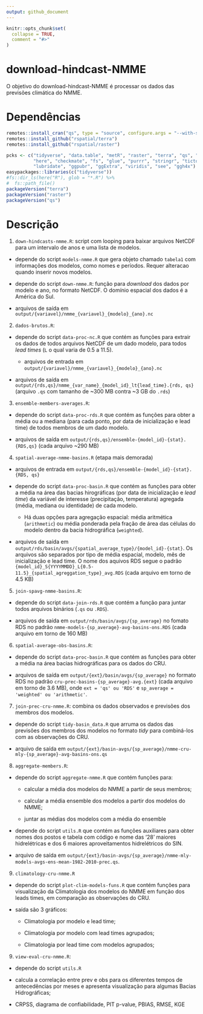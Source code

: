 ```yaml
---
output: github_document
---
```


<!-- README.md is generated from README.Rmd. Please edit that file -->

```r
knitr::opts_chunk$set(
  collapse = TRUE,
  comment = "#>"
)
```

# download-hindcast-NMME

<!-- badges: start -->
<!-- badges: end -->

O objetivo do download-hindcast-NMME é processar os dados das previsões climática do NMME. 






# Dependências

```r
remotes::install_cran("qs", type = "source", configure.args = "--with-simd=AVX2")
remotes::install_github("rspatial/terra")
remotes::install_github("rspatial/raster")
```


```r
pcks <- c("tidyverse", "data.table", "metR", "raster", "terra", "qs", "readr", 
          "here", "checkmate", "fs", "glue", "purrr", "stringr", "tictoc",
          "lubridate", "ggpubr", "ggExtra", "viridis", "see", "ggh4x")
easypackages::libraries(c("tidyverse"))
#fs::dir_ls(here("R"), glob = "*.R") %>%
#  fs::path_file()
packageVersion("terra")
packageVersion("raster")
packageVersion("qs")
```

# Descrição

1. `down-hindcasts-nmme.R`: script com looping para baixar arquivos NetCDF para um intervalo de anos e uma lista de modelos.

  - depende do script `models-nmme.R` que gera objeto chamado `tabela1` com informações dos modelos, como nomes e períodos. Requer alteracao quando inserir novos modelos.
  
  - depende do script `down-nmme.R`: função para *download* dos dados por modelo e ano, no formato NetCDF. O domínio espacial dos dados é a América do Sul.

  - arquivos de saída em `output/{variavel}/nmme_{variavel}_{modelo}_{ano}.nc`


2. `dados-brutos.R`: 

  - depende do script `data-proc-nc.R` que contém as funções para extrair os dados de todos arquivos NetCDF de um dado modelo, para todos *lead times* (`L` o qual varia de 0.5 a 11.5). 
  
    - arquivos de entrada em `output/{variavel}/nmme_{variavel}_{modelo}_{ano}.nc`
  
  - arquivos de saída em `output/{rds,qs}/nmme_{var_name}_{model_id}_lt{lead_time}.{rds, qs}` (arquivo `.qs` com tamanho de ~300 MB contra ~3 GB do `.rds`)
  





3. `ensemble-members-averages.R`:


  - depende do script `data-proc-rds.R` que contém as funções para obter a média 
  ou a mediana (para cada ponto, por data de inicialização e lead time) de todos 
  membros de um dado modelo.
  
  - arquivos de saída em `output/{rds,qs}/ensemble-{model_id}-{stat}.{RDS,qs}` (cada arquivo ~290 MB)

  

  
4. `spatial-average-nmme-basins.R` (etapa mais demorada)

  - arquivos de entrada em `output/{rds,qs}/ensemble-{model_id}-{stat}.{RDS, qs}`

  - depende do script `data-proc-basin.R` que contém as funções para obter a média 
  na área das bacias hirográficas (por data de inicialização e *lead time*) da variável de interesse (precipitação, temperatura) agregada (média, mediana ou identidade) de cada modelo. 
  
    - Há duas opções para agregação espacial: média aritmética (`arithmetic`) ou média ponderada pela fração de área das células do modelo dentro da bacia hidrográfica (`weighted`).
  
  - arquivos de saída em `output/rds/basin/avgs/{spatial_average_type}/{model_id}-{stat}`. Os arquivos são separados por tipo de média espacial, modelo, mês de inicialização e lead time. O nome dos aquivos RDS segue o padrão `{model_id}_S{YYYYMMDD}_L{0.5-11.5}_{spatial_agreggation_type}_avg.RDS` (cada arquivo em torno de 4.5 KB)


  
5. `join-spavg-nmme-basins.R`:


  - depende do script `data-join-rds.R` que contém a função para juntar todos arquivos binários (`.qs` ou `.RDS`).
  
  - arquivos de saída em `output/rds/basin/avgs/{sp_average}` no fomato RDS no padrão `nmme-models-{sp_average}-avg-basins-ons.RDS` (cada arquivo em torno de 160 MB)




6. `spatial-average-obs-basins.R`:

  - depende do script `data-proc-basin.R` que contém as funções para obter a média na área bacias hidrográficas para os dados do CRU. 
  
  - arquivos de saída em `output/{ext}/basin/avgs/{sp_average}` no formato RDS no padrão `cru-prec-basins-{sp_average}-avg.{ext}` (cada arquivo em torno de 3.6 MB), onde `ext = 'qs' ou 'RDS'` e `sp_average =  'weighted' ou 'arithmetic'`.


7. `join-prec-cru-nmme.R`: combina os dados observados e previsões dos membros dos modelos. 

  - depende do script `tidy-basin_data.R` que arruma os dados das previsões dos membros dos modelos no formato *tidy* para combiná-los com as observações do CRU. 

  - arquivo de saída em `output/{ext}/basin-avgs/{sp_average}/nmme-cru-mly-{sp_average}-avg-basins-ons.qs`
  

8. `aggregate-members.R`: 

  - depende do script `aggregate-nmme.R` que contém funções para:
    
    - calcular a média dos modelos do NMME a partir de seus membros; 
    
    - calcular a média ensemble dos modelos a partir dos modelos do NMME; 
    
    - juntar as médias dos modelos com a média do ensemble

  - depende do script `utils.R` que contém as funções auxiliares para obter nomes dos postos e tabela com código e nome das '28' maiores hidrelétricas e dos 6 maiores aproveitamentos hidrelétricos do SIN.
  
  - arquivo de saída em `output/{ext}/basin-avgs/{sp_average}/nmme-mly-models-avgs-ens-mean-1982-2010-prec.qs`.
  

9. `climatology-cru-nmme.R` 

  - depende do script `plot-clim-models-funs.R` que contém funções para visualização da Climatologia dos modelos do NMME em função dos leads times, em comparação as observações do CRU.
  
  - saída são 3 gráficos: 
      
      - Climatologia por modelo e lead time;
      
      - Climatologia por modelo com lead times agrupados;
      
      - Climatologia por lead time com modelos agrupados;


 

9. `view-eval-cru-nmme.R`:

  - depende do script `utils.R` 
  
  
  - calcula a correlação entre prev e obs para os diferentes tempos de antecedências por meses e apresenta visualização para algumas Bacias Hidrográficas;
  

  - CRPSS, diagrama de confiabilidade, PIT p-value, PBIAS, RMSE, KGE







  
 
 
 
 